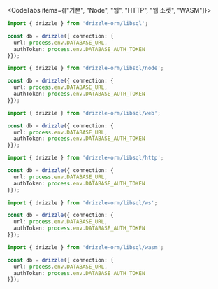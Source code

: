 

<CodeTabs items={["기본", "Node", "웹", "HTTP", "웹 소켓", "WASM"]}>
```typescript copy
import { drizzle } from 'drizzle-orm/libsql';

const db = drizzle({ connection: {
  url: process.env.DATABASE_URL, 
  authToken: process.env.DATABASE_AUTH_TOKEN 
}});
```
```typescript copy
import { drizzle } from 'drizzle-orm/libsql/node';

const db = drizzle({ connection: {
  url: process.env.DATABASE_URL, 
  authToken: process.env.DATABASE_AUTH_TOKEN 
}});
```
```typescript copy
import { drizzle } from 'drizzle-orm/libsql/web';

const db = drizzle({ connection: {
  url: process.env.DATABASE_URL, 
  authToken: process.env.DATABASE_AUTH_TOKEN 
}});
```
```typescript copy
import { drizzle } from 'drizzle-orm/libsql/http';

const db = drizzle({ connection: {
  url: process.env.DATABASE_URL, 
  authToken: process.env.DATABASE_AUTH_TOKEN 
}});
```
```typescript copy
import { drizzle } from 'drizzle-orm/libsql/ws';

const db = drizzle({ connection: {
  url: process.env.DATABASE_URL, 
  authToken: process.env.DATABASE_AUTH_TOKEN 
}});
```
```typescript copy
import { drizzle } from 'drizzle-orm/libsql/wasm';

const db = drizzle({ connection: {
  url: process.env.DATABASE_URL, 
  authToken: process.env.DATABASE_AUTH_TOKEN 
}});
```
</CodeTabs>



